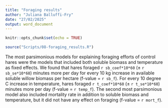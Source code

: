 ```yaml
---
title: "Foraging results"
author: "Juliana Balluffi-Fry"
date: "27/02/2025"
output: word_document
---
```


```r
knitr::opts_chunk$set(echo = TRUE)

source("Scripts/08-foraging_results.R")

```

The most parsimonious models for explaining foraging efforts of control hares were the models that included both soluble biomass and temperature as fixed effects. We found that hares foraged `r sb_coef*10*60` (± `r sb_se*10*60`) minutes more per day for every 10 kg increase in available soluble willow biomass per hectare (f-value = `r sb_f`). For every 10 degree C increase in temperature, hares foraged `r t_coef*10*60` (± `r t_se*10*60`) minutes more per day (f-value = `r temp_f`). The second most parsimonious model also included mortality rate in addition to soluble biomass and temperature, but it did not have any effect on foraging (f-value = `r mort_f`).
